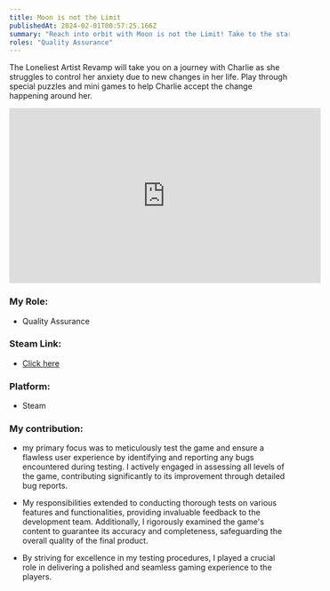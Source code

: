 ```yaml
---
title: Moon is not the Limit
publishedAt: 2024-02-01T00:57:25.166Z
summary: "Reach into orbit with Moon is not the Limit! Take to the stars as a recent recruit to the space program and learn all about the science behind space travel."
roles: "Quality Assurance"
---
```


The Loneliest Artist Revamp will take you on a journey with Charlie as she struggles to control her anxiety due to new changes in her life. Play through special puzzles and mini games to help Charlie accept the change happening around her.

<iframe
  width="560"
  height="315"
  src="https://www.youtube.com/embed/hhAXSjKvBms"
  frameborder="0"
  allowfullscreen
  autoplay
  muted
></iframe>

### My Role:

*   ​​​Quality Assurance 

### Steam Link: 

*   [Click here](https://store.steampowered.com/app/1640920/The_Loneliest_Artist_Revamp/)
 
### Platform:

*   Steam
    
### My contribution:

*   my primary focus was to meticulously test the game and ensure a flawless user experience by identifying and reporting any bugs encountered during testing. I actively engaged in assessing all levels of the game, contributing significantly to its improvement through detailed bug reports.
    
*   My responsibilities extended to conducting thorough tests on various features and functionalities, providing invaluable feedback to the development team. Additionally, I rigorously examined the game's content to guarantee its accuracy and completeness, safeguarding the overall quality of the final product.
    
*   By striving for excellence in my testing procedures, I played a crucial role in delivering a polished and seamless gaming experience to the players.
